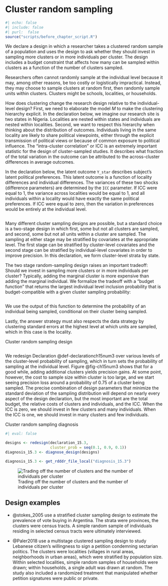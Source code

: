 # Cluster random sampling {.unnumbered}


```r
#| echo: false
#| include: false
#| purl:  false
source("scripts/before_chapter_script.R")
```

:::: {.ddbox}
We declare a design in which a researcher takes a clustered random sample of a population and uses the design to ask whether they should invest in sampling more clusters or in more individuals per cluster. The design includes a budget constraint that affects how many can be sampled within clusters as a function of the number of clusters sampled.
::::

Researchers often cannot randomly sample at the individual level because it may, among other reasons, be too costly or logistically impractical. Instead, they may choose to sample clusters at random first, then randomly sample units within clusters. Clusters might be schools, localities, or households.

How does clustering change the research design relative to the individual-level design? First, we need to elaborate the model $M$ to make the clustering hierarchy explicit. In the declaration below, we imagine our research site is two states in Nigeria. Localities are nested within states and individuals are nested within localities. Second, we want to respect this hierarchy when thinking about the distribution of outcomes. Individuals living in the same locality are likely to share political viewpoints, either through the explicit transmission of political views or because of common exposure to political influence. The "intra-cluster correlation" or ICC is an extremely important statistic for the design of cluster-sampled studies. It describes what fraction of the total variation in the outcome can be attributed to the across-cluster differences in average outcomes. 

In the declaration below, the latent outcome `Y_star` describes subject's latent political preferences. This latent outcome is a function of locality differences and individual differences. The variances of these two shocks (difference parameters) are determined by the `ICC` parameter. If ICC were equal to 1, the variance across localities would be equal to 1, and all individuals within a locality would have exactly the same political preferences. If ICC were equal to zero, then the variation in preferences would be entirely at the individual level. 

```r
```

Many different cluster sampling designs are possible, but a standard choice is a two-stage design in which first, some but not all clusters are sampled, and second, some but not all units within a cluster are sampled. The sampling at either stage may be stratified by covariates at the appropriate level. The first stage can be stratified by cluster-level covariates and the second stage can be stratified by individual-level covariates in order to improve precision. In this declaration, we form cluster-level strata by state.

The two stage random-sampling design raises an important tradeoff: Should we invest in sampling more clusters or in more individuals per cluster? Typically, adding the marginal cluster is more expensive than adding the marginal individual. We formalize the tradeoff with a "budget function" that returns the largest individual level inclusion probability that is budget-compatible with a given cluster sampling probability:

```r
```

We use the output of this function to determine the probability of an individual being sampled, conditional on their cluster being sampled. 

Lastly, the answer strategy must also respects the data strategy by clustering standard errors at the highest level at which units are sampled, which in this case is the locality.

:::{.definition #declarationch15num3} 

Cluster random sampling design

```r
```

:::

We redesign Declaration @def-declarationch15num3 over various levels of the cluster-level probability of sampling, which in turn sets the probability of sampling at the individual level. Figure @fig-ch15num3 shows that for a good while, adding additional clusters yields precision gains. At some point, however, the cost to sample size within cluster is too large, and we start seeing precision loss around a probability of 0.75 of a cluster being sampled. The precise combination of design parameters that minimize the standard deviation of the sampling distribution will depend on nearly every aspect of the design declaration, but the most important are the total budget, the relative costs of clusters and individuals, and the ICC. When the ICC is zero, we should invest in few clusters and many individuals. When the ICC is one, we should invest in many clusters and few individuals.

:::{.lemma #diagnosisch15num3} 

Cluster random sampling diagnosis

```r
#| eval: false

designs <- redesign(declaration_15.3, 
                    cluster_prob = seq(0.1, 0.9, 0.1))
diagnosis_15.3 <- diagnose_design(designs)
```


```r
diagnosis_15.3 <- get_rdddr_file_local("diagnosis_15.3")
```

![Trading off the number of clusters and the number of individuals per cluster](/figures/figure-15-3){#fig-ch15num3}

:::

## Design examples

- @stokes_2005 use a stratified cluster sampling design to estimate the prevalence of vote buying in Argentina. The strata were provinces, the clusters were census tracts. A simple random sample of individuals residing in selected census tracts were ultimately interviewed.

- @Paler2018 use a multistage clustered sampling design to study Lebanese citizen's willingness to sign a petition condemning sectarian politics. The clusters were localities (villages in rural areas, neighborhoods in urban areas), which were stratified by population size. Within selected localities, simple random samples of households were drawn; within households, a single adult was drawn at random. The study also included a randomized treatment that manipulated whether petition signatures were public or private. 
